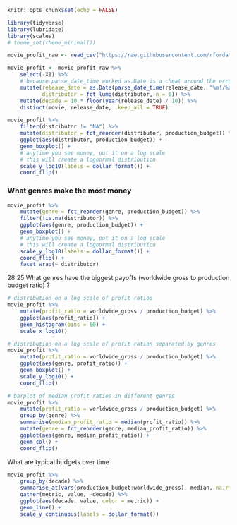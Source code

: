 ```r
knitr::opts_chunk$set(echo = FALSE)
```


```r
library(tidyverse)
library(lubridate)
library(scales)
# theme_set(theme_minimal())
```

```r
movie_profit_raw <- read_csv("https://raw.githubusercontent.com/rfordatascience/tidytuesday/master/data/2018/2018-10-23/movie_profit.csv")
```

```r
movie_profit <- movie_profit_raw %>% 
    select(-X1) %>% 
    # because parse_date_time worked as.Date is a cheat around the error from parse_date
    mutate(release_date = as.Date(parse_date_time(release_date, "%m!/%d/%Y")),
           distributor = fct_lump(distributor, n = 6)) %>%
    mutate(decade = 10 * floor(year(release_date) / 10)) %>% 
    distinct(movie, release_date, .keep_all = TRUE)
```



```r
movie_profit %>% 
    filter(distributor != "NA") %>% 
    mutate(distributor = fct_reorder(distributor, production_budget)) %>% 
    ggplot(aes(distributor, production_budget)) +
    geom_boxplot() +
    # anytime you see money, put it on a log scale
    # this will create a lognormal distribution 
    scale_y_log10(labels = dollar_format()) +
    coord_flip()
```


### What genres make the most money

```r
movie_profit %>% 
    mutate(genre = fct_reorder(genre, production_budget)) %>% 
    filter(!is.na(distributor)) %>% 
    ggplot(aes(genre, production_budget)) +
    geom_boxplot() +
    # anytime you see money, put it on a log scale
    # this will create a lognormal distribution 
    scale_y_log10(labels = dollar_format()) +
    coord_flip() +
    facet_wrap(~ distributor)
```

28:25 What genres have the biggest payoffs (worldwide gross to production budget ratio) ?

```r
# distribution on a log scale of profit ratios
movie_profit %>% 
    mutate(profit_ratio = worldwide_gross / production_budget) %>%
    ggplot(aes(profit_ratio)) +
    geom_histogram(bins = 60) +
    scale_x_log10()

# distribution on a log scale of profit ration separated by genres
movie_profit %>% 
    mutate(profit_ratio = worldwide_gross / production_budget) %>%
    ggplot(aes(genre, profit_ratio)) +
    geom_boxplot() +
    scale_y_log10() +
    coord_flip()

# barplot of median profit ratios in different genres
movie_profit %>% 
    mutate(profit_ratio = worldwide_gross / production_budget) %>%
    group_by(genre) %>% 
    summarise(median_profit_ratio = median(profit_ratio)) %>% 
    mutate(genre = fct_reorder(genre, median_profit_ratio)) %>% 
    ggplot(aes(genre, median_profit_ratio)) +
    geom_col() +
    coord_flip()
```



What are typical budgets over time

```r
movie_profit %>% 
    group_by(decade) %>% 
    summarise_at(vars(production_budget:worldwide_gross), median, na.rm = TRUE) %>% 
    gather(metric, value, -decade) %>% 
    ggplot(aes(decade, value, color = metric)) +
    geom_line() +
    scale_y_continuous(labels = dollar_format())
```

